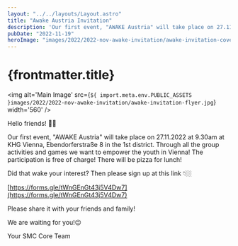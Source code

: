 ```yaml
---
layout: "../../layouts/Layout.astro"
title: "Awake Austria Invitation"
description: 'Our first event, "AWAKE Austria" will take place on 27.11.2022 at 9.30am at KHG Vienna, Ebendorferstraße 8 in the 1st district.'
pubDate: "2022-11-19"
heroImage: "images/2022/2022-nov-awake-invitation/awake-invitation-cover.jpg"
---
```

# {frontmatter.title}

<img
	alt='Main Image'
	src={`${
		import.meta.env.PUBLIC_ASSETS
	}images/2022/2022-nov-awake-invitation/awake-invitation-flyer.jpg`}
	width='560'
/>
<section>
Hello friends! 👋🏽

Our first event, "AWAKE Austria" will take place on 27.11.2022 at 9.30am at KHG Vienna, Ebendorferstraße 8 in the 1st district. Through all the group activities and games we want to empower the youth in Vienna! The participation is free of charge! There will be pizza for lunch!

Did that wake your interest? Then please sign up at this link 👇🏼

[https://forms.gle/tWnGEnGt43j5V4Dw7](https://forms.gle/tWnGEnGt43j5V4Dw7)

Please share it with your friends and family!

We are waiting for you!😉

Your SMC Core Team
</section>